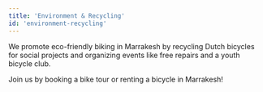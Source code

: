 ```yaml
---
title: 'Environment & Recycling'
id: 'environment-recycling'
---
```


We promote eco-friendly biking in Marrakesh by recycling Dutch bicycles
for social projects and organizing events like free repairs and a youth bicycle club.

Join us by booking a bike tour or renting a bicycle in Marrakesh!

